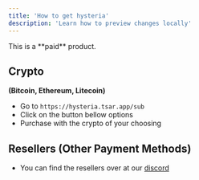 ```yaml
---
title: 'How to get hysteria'
description: 'Learn how to preview changes locally'
---
```


<Info>
  This is a **paid** product.
</Info>

## Crypto
**(Bitcoin, Ethereum, Litecoin)**

- Go to `https://hysteria.tsar.app/sub` 
- Click on the button bellow options
- Purchase with the crypto of your choosing

## Resellers (Other Payment Methods)

- You can find the resellers over at our [discord](https://discord.gg/hysterical)

